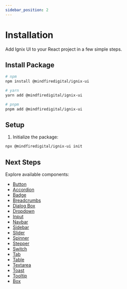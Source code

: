 ```yaml
---
sidebar_position: 2
---
```

# Installation

Add Ignix UI to your React project in a few simple steps.

## Install Package

```bash
# npm
npm install @mindfiredigital/ignix-ui

# yarn
yarn add @mindfiredigital/ignix-ui

# pnpm
pnpm add @mindfiredigital/ignix-ui
```

## Setup

1. Initialize the package:
```bash
npx @mindfiredigital/ignix-ui init
```

## Next Steps

Explore available components:
- [Button](/docs/components/button)
- [Accordion](/docs/components/accordion)
- [Badge](/docs/components/badge)
- [Breadcrumbs](/docs/components/breadcrumbs)
- [Dialog Box](/docs/components/dialog-box)
- [Dropdown](/docs/components/dropdown)
- [Input](/docs/components/input)
- [Navbar](/docs/components/navbar)
- [Sidebar](/docs/components/sidebar)
- [Slider](/docs/components/slider)
- [Spinner](/docs/components/spinner)
- [Stepper](/docs/components/stepper)
- [Switch](/docs/components/switch)
- [Tab](/docs/components/tab)
- [Table](/docs/components/table)
- [Textarea](/docs/components/textarea)
- [Toast](/docs/components/toast)
- [Tooltip](/docs/components/tooltip)
- [Box](/docs/components/box)